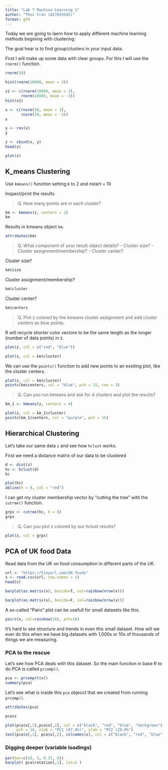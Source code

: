 ```yaml
---
title: "Lab 7 Machine Learning 1"
author: "Thoi Tran (A17035545)"
format: gfm
---
```


Today we are going to laern how to apply different machine learning methods begining with clustering:

The goal hear is to find group/clusters in your input data.

First I will make up some data with clear groups. For this I will use the `rnorm()` function.
```r
rnorm(10)
```

```r
hist(rnorm(10000, mean = 3))
```

```r
x1 <- c(rnorm(10000, mean = 3),
       rnorm(10000, mean = -3))
hist(x1)
```

```r
x <- c(rnorm(30, mean = 3),
       rnorm(30, mean = -3))
x
```

```r
y <- rev(x)
y
```

```r
z <- cbind(x, y)
head(z)
```

```r
plot(z)
```

## K_means Clustering

Use `kmeans()` funciton setting k to 2 and nstart = 10 

Inspect/print the results

> Q. How many points are in each cluster?

```r
km <- kmeans(z, centers = 2)
km
```

Results in kmeans object `km`.

```r
attributes(km)
```

> Q. What component of your result object details?
- Cluster size?
- Cluster assignment/membership?
- Cluster center?

Cluster size?

```r
km$size
```

Cluster assignment/membership?

```r
km$cluster
```

Cluster center?

```r
km$centers
```

> Q. Plot z colored by the kmeans cluster assignment and add cluster centers as blue points.

R will recycle shorter color vectore to be the same length as the longer (number of data points) in z.

```r
plot(z, col = c("red", "blue"))
```

```r
plot(z, col = km$cluster)
```

We can use the `points()` funciton to add new points to an exsiting plot, like the cluster centers.

```r
plot(z, col = km$cluster)
points(km$centers, col = "blue", pch = 15, cex = 3)
```

> Q. Can you run kmeans and ask for 4 clusters and plot the results?

```r
km_1 <- kmeans(z, centers = 4)
```

```r
plot(z, col = km_1$cluster)
points(km_1$centers, col = "purple", pch = 15)
```

## Hierarchical Clustering

Let's take our same data `z` and see how `hclust` works.

First we need a distance matrix of our data to be clustered

```r
d <- dist(z)
hc <- hclust(d)
hc
```

```r
plot(hc)
abline(h = 8, col = "red")
```

I can get my cluster membership vector by "cutting the tree" with the `cutree()` function.

```r
grps <- cutree(hc, h = 8)
grps
```

> Q. Can you plot z colored by our hclust results?

```r
plot(z, col = grps)
```

## PCA of UK food Data

Read data from the UK on food consumption in different parts of the UK.

```r
url <- "https://tinyurl.com/UK-foods"
x <- read.csv(url, row.names = 1)
head(x)
```

```r
barplot(as.matrix(x), beside=T, col=rainbow(nrow(x)))
```

```r
barplot(as.matrix(x), beside=F, col=rainbow(nrow(x)))
```

A so-called "Pairs" plot can be usefull for small datasets like this.

```r
pairs(x, col=rainbow(10), pch=16)
```

It's hard to see structure and trends in even this small dataset. How will we ever do this when we have big datasets with 1,000s or 10s of thousands of things we are measuring. 

### PCA to the rescue

Let's see how PCA deals with this dataset. So the main funciton in base R to do PCA is called `prcomp()`. 

```r
pca <- prcomp(t(x))
summary(pca)
```

Let's see what is inside this `pca` objecct that we created from running `prcomp()`.

```r
attributes(pca)
```

```r
pca$x
```

```r
plot(pca$x[,1],pca$x[,2], col = c("black", "red", "blue", "darkgreen"),
     pch = 16, xlab = "PC1 (67.4%)", ylab = "PC2 (29.0%")
text(pca$x[,1], pca$x[,2], colnames(x), col = c("black", "red", "blue", "darkgreen"))
```

### Digging deeper (variable loadings)

```r
par(mar=c(10, 3, 0.35, 0))
barplot( pca$rotation[,1], las=2 )
```




